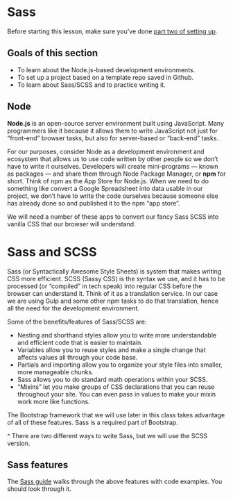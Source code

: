 # Sass

::: callout-important
Before starting this lesson, make sure you've done [part two of setting up](https://github.com/utdata/icj-setting-up/blob/main/README.md).
:::

## Goals of this section

- To learn about the Node.js-based development environments.
- To set up a project based on a template repo saved in Github.
- To learn about Sass/SCSS and to practice writing it.

## Node
**Node.js** is an open-source server environment built using JavaScript. Many programmers like it because it allows them 
to write JavaScript not just for “front-end” browser tasks, but also for server-based or “back-end” tasks.

For our purposes, consider Node as a development environment and ecosystem that allows us to use code written by other people so we don't have to write it ourselves. Developers will create mini-programs — known as packages — and share them through Node Package Manager, or **npm** for short. Think of npm as the App Store for Node.js. When we need to do something like convert a Google Spreadsheet into data usable in our project, we don't have to write the code ourselves because someone else has already done so and published it to the npm "app store".

We will need a number of these apps to convert our fancy Sass SCSS into vanilla CSS that our browser will understand.

# Sass and SCSS

Sass (or Syntactically Awesome Style Sheets) is system that makes writing CSS more efficient. SCSS (Sassy CSS) is the syntax we use, and it has to be processed (or "compiled" in tech speak) into regular CSS before the browser can understand it. Think of it as a translation service. In our case we are using Gulp and some other npm tasks to do that translation, hence all the need for the development environment.

Some of the benefits/features of Sass/SCSS are:

- Nesting and shorthand styles allow you to write more understandable and efficient code that is easier to maintain.
- Variables allow you to reuse styles and make a single change that affects values all through your code base.
- Partials and importing allow you to organize your style files into smaller, more manageable chunks.
- Sass allows you to do standard math operations within your SCSS.
- "Mixins" let you make groups of CSS declarations that you can reuse throughout your site. You can even pass in values to make your mixin work more like functions.

The Bootstrap framework that we will use later in this class takes advantage of all of these features. Sass is a required part of Bootstrap.

^ There are two different ways to write Sass, but we will use the SCSS version.

## Sass features

The [Sass guide](https://sass-lang.com/guide) walks through the above features with code examples. You should look through it.


